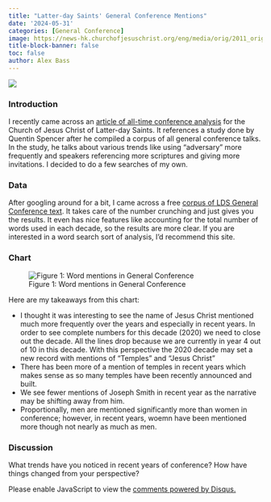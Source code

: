 ```yaml
---
title: "Latter-day Saints' General Conference Mentions"
date: '2024-05-31'
categories: [General Conference]
image: https://news-hk.churchofjesuschrist.org/eng/media/orig/2011_orig_6786Audience34.jpg
title-block-banner: false
toc: false
author: Alex Bass
---
```

![](https://news-hk.churchofjesuschrist.org/eng/media/orig/2011_orig_6786Audience34.jpg){fig-align="center"}

### Introduction

I recently came across an [article of all-time conference analysis](https://www.sltrib.com/religion/2020/09/29/data-reveals-what-latter/) for the Church of Jesus Christ of Latter-day Saints. It references a study done by Quentin Spencer after he compiled a corpus of all general conference talks. In the study, he talks about various trends like using "adversary" more frequently and speakers referencing more scriptures and giving more invitations. I decided to do a few searches of my own.

### Data
After googling around for a bit, I came across a free [corpus of LDS General Conference text](https://www.lds-general-conference.org). It takes care of the number crunching and just gives you the results. It even has nice features like accounting for the total number of words used in each decade, so the results are more clear. If you are interested in a word search sort of analysis, I'd recommend this site.

### Chart

![Figure 1: Word mentions in General Conference](Chart_6.png)

Here are my takeaways from this chart:

- I thought it was interesting to see the name of Jesus Christ mentioned much more frequently over the years and especially in recent years. In order to see complete numbers for this decade (2020) we need to close out the decade. All the lines drop because we are currently in year 4 out of 10 in this decade. With this perspective the 2020 decade may set a new record with mentions of "Temples" and "Jesus Christ"
- There has been more of a mention of temples in recent years which makes sense as so many temples have been recently announced and built. 
- We see fewer mentions of Joseph Smith in recent year as the narrative may be shifting away from him.
- Proportionally, men are mentioned significantly more than women in conference; however, in recent years, woemn have been mentioned more though not nearly as much as men.


### Discussion

What trends have you noticed in recent years of conference? How have things changed from your perspective?

<div id="disqus_thread"></div>
<script>
    /**
    *  RECOMMENDED CONFIGURATION VARIABLES: EDIT AND UNCOMMENT THE SECTION BELOW TO INSERT DYNAMIC VALUES FROM YOUR PLATFORM OR CMS.
    *  LEARN WHY DEFINING THESE VARIABLES IS IMPORTANT: https://disqus.com/admin/universalcode/#configuration-variables    */
    var disqus_config = function () {
    this.page.url = "https://mormonmetrics.com/posts/marital_status/";  // Replace PAGE_URL with your page's canonical URL variable
    this.page.identifier = "marital_status"; // Replace PAGE_IDENTIFIER with your page's unique identifier variable
    };

    (function() { // DON'T EDIT BELOW THIS LINE
    var d = document, s = d.createElement('script');
    s.src = 'https://www-mormonmetrics-com.disqus.com/embed.js';
    s.setAttribute('data-timestamp', +new Date());
    (d.head || d.body).appendChild(s);
    })();
</script>
<noscript>Please enable JavaScript to view the <a href="https://disqus.com/?ref_noscript">comments powered by Disqus.</a></noscript>
